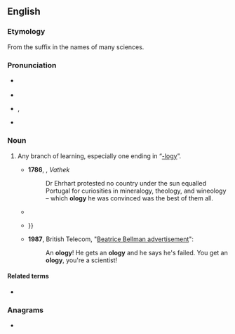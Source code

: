 {{also|-ology}}
==English==

===Etymology===
From the suffix {{m|en|-ology}} in the names of many sciences.

===Pronunciation===
* {{a|RP}} {{IPA|en|/ˈɒlədʒɪ/}}
* {{audio|en|LL-Q1860 (eng)-Vealhurl-ology.wav|Audio (UK)}}
* {{a|GA}} {{enPR|ŏʹlə-jē}}, {{IPA|en|/ˈɑlədʒi/}}
* {{rhymes|en|ɒlədʒi|s=3}}

===Noun===
{{en-noun}}

# {{lb|en|colloquial}} Any branch of learning, especially one ending in “[[-logy]]”.
#* '''1786''', {{w|William Beckford (novelist)|William Beckford}}, ''Vathek''
#*: Dr Ehrhart protested no country under the sun equalled Portugal for curiosities in mineralogy, theology, and wineology – which '''ology''' he was convinced was the best of them all.
#* {{quote-book|en|year=1854|author=Charles Dickens|title=Hard Times|passage=You learnt a great deal, Louisa, and so did your brother. '''Ologies''' of all kinds, from morning to night. If there is an Ology left, of any description, that has not been worn to rags...}}
#* {{quote-book|en|year=1902|author=William James|title=The Varieties of Religious Experience|passage=The ideal world, for them, is not a world of facts, but only of the meaning of facts; it is a point of view for judging facts. It appertains to a different "'''-ology'''," {{...}} }}
#* '''1987''', British Telecom, "[https://www.youtube.com/watch?v=vEfKEzX9QLE Beatrice Bellman advertisement]":
#*: An '''ology'''! He gets an '''ology''' and he says he's failed. You get an '''ology''', you're a scientist!

====Related terms====
* {{l|en|-logy}}

===Anagrams===
* {{anagrams|en|a=glooy|LOOGY|gooly|loogy}}